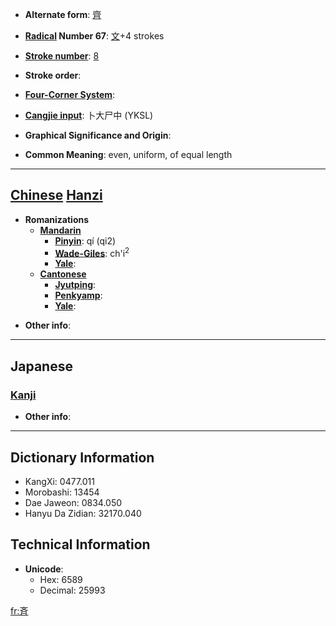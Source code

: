 * '''Alternate form''': [[齊]]

* '''[[Wiktionary:Chinese radical index| Radical]] Number 67''': [[Wiktionary:Chinese radical index 文|文]]+4 strokes

* '''[[Wiktionary:Chinese total strokes index|Stroke number]]''': [[Wiktionary:Chinese total strokes index 8|8]]

* '''Stroke order''': 

* '''[[Wiktionary:Chinese four corner index|Four-Corner System]]''': 

* '''[[Wiktionary:Chinese Cangjie index|Cangjie input]]''': 卜大尸中 (YKSL)

* '''Graphical Significance and Origin''': 

* '''Common Meaning''': even, uniform, of equal length

----

== [[Chinese]] [[Hanzi]] ==

* '''Romanizations'''
** '''[[Mandarin]]'''
*** '''[[Pinyin]]''': qí (qi2)
*** '''[[Wade-Giles]]''': ch'i<sup>2</sup>
*** '''[[Yale]]''': 
** '''[[Cantonese]]'''
*** '''[[Jyutping]]''':
*** '''[[Penkyamp]]''': 
*** '''[[Yale]]''': 

* '''Other info''': 

----

==Japanese==
===[[Kanji]]===
{{kanji|on readings=[[せい]] (sei), [[さい]] (sai), [[ざい]] (zai)|kun readings=[[そろう]] (sorou), [[ひとしい]] (hitoshii), [[ひとしく]] (hitoshiku)}}

* '''Other info''':  

----

== Dictionary Information ==

* KangXi: 0477.011
* Morobashi: 13454
* Dae Jaweon: 0834.050
* Hanyu Da Zidian: 32170.040

== Technical Information ==

* '''Unicode''':
** Hex: 6589
** Decimal: 25993

[[fr:斉]]